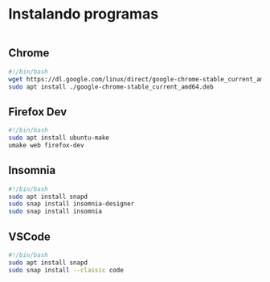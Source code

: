 # Instalando programas

```bash 
```
## Chrome
```bash
#!/bin/bash
wget https://dl.google.com/linux/direct/google-chrome-stable_current_amd64.deb
sudo apt install ./google-chrome-stable_current_amd64.deb
```
## Firefox Dev
```bash
#!/bin/bash
sudo apt install ubuntu-make
umake web firefox-dev
```
## Insomnia
```bash
#!/bin/bash
sudo apt install snapd
sudo snap install insomnia-designer
sudo snap install insomnia
```
## VSCode
```bash
#!/bin/bash
sudo apt install snapd
sudo snap install --classic code
```

